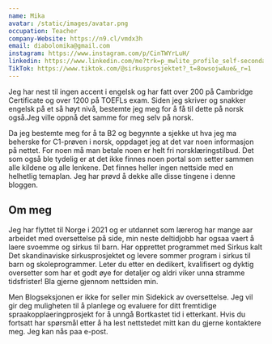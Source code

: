 ```yaml
---
name: Mika
avatar: /static/images/avatar.png
occupation: Teacher 
company-Website: https://n9.cl/vmdx3h
email: diabolomika@gmail.com
instagram: https://www.instagram.com/p/CinTWYrLuH/
linkedin: https://www.linkedin.com/me?trk=p_mwlite_profile_self-secondary_nav
TikTok: https://www.tiktok.com/@sirkusprosjektet?_t=8owsojwAue&_r=1
---
```



Jeg har nest til ingen accent i engelsk og har fatt over 200 på Cambridge Certificate og over 1200 på TOEFLs exam. Siden jeg skriver og snakker engelsk på et så høyt nivå, bestemte jeg meg for å få til dette på norsk også.Jeg ville oppnå det samme for meg selv på norsk.

Da jeg bestemte meg for å ta B2 og begynnte a sjekke ut hva jeg ma beherske for C1-prøven i norsk, oppdaget jeg at det var noen informasjon på nettet. For noen må man betale noen er helt fri norsklæringstilbud. Det som også ble tydelig er at det ikke finnes noen portal som setter sammen alle kildene og alle lenkene. Det finnes heller ingen nettside med en helhetlig temaplan. Jeg har prøvd å dekke alle disse tingene i denne bloggen.

## Om meg

Jeg har flyttet til Norge i 2021 og er utdannet som lærerog har mange aar arbeidet med oversettelse på side, min neste deltidjobb har ogsaa vaert å laere svoemme og sirkus til barn.  Har opprettet programmet med Sirkus kalt Det skandinaviske sirkusprosjektet og levere sommer program i sirkus til barn og skoleprogrammer.
Leter du etter en dedikert, kvalifisert og dyktig oversetter som har et godt øye for detaljer og aldri viker unna stramme tidsfrister! Bla gjerne gjennom nettsiden min. 

Men Blogseksjonen er ikke for seller min Sidekick av oversettelse. Jeg vil gir deg muligheten til å planlege og evaluere for ditt fremtidige spraakopplaeringprosjekt for å unngå  Bortkastet tid i etterkant. Hvis du fortsatt har spørsmål etter å ha lest nettstedet mitt kan du gjerne kontaktere meg. Jeg kan nås paa e-post.

